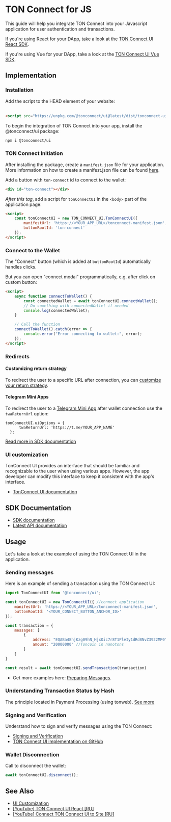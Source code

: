
# TON Connect for JS

This guide will help you integrate TON Connect into your Javascript application for user authentication and transactions.

If you're using React for your DApp, take a look at the [TON Connect UI React SDK](/v3/guidelines/ton-connect/frameworks/react).

If you're using Vue for your DApp, take a look at the [TON Connect UI Vue SDK](/v3/guidelines/ton-connect/frameworks/vue).

## Implementation

### Installation

<Tabs groupId="Installation">
  <TabItem value="CDN" label="CDN">
Add the script to the HEAD element of your website:
    <br/>
    <br/>

```html
<script src="https://unpkg.com/@tonconnect/ui@latest/dist/tonconnect-ui.min.js"></script>
```

</TabItem>
  <TabItem value="NPM" label="NPM">
    To begin the integration of TON Connect into your app, install the @tonconnect/ui package:

```bash npm2yarn
npm i @tonconnect/ui
```

</TabItem>
</Tabs>

### TON Connect Initiation

After installing the package, create a `manifest.json` file for your application. More information on how to create a manifest.json file can be found [here](/v3/guidelines/ton-connect/guidelines/creating-manifest).

Add a button with `ton-connect` id to connect to the wallet:

```html
<div id="ton-connect"></div>
```

_After this tag_, add a script for `tonConnectUI` in the `<body>` part of the application page:

```html
<script>
    const tonConnectUI = new TON_CONNECT_UI.TonConnectUI({
        manifestUrl: 'https://<YOUR_APP_URL>/tonconnect-manifest.json',
        buttonRootId: 'ton-connect'
    });
</script>
```

### Connect to the Wallet

The "Connect" button (which is added at `buttonRootId`) automatically handles clicks.

But you can open "connect modal" programmatically, e.g. after click on custom button:

```html
<script>
    async function connectToWallet() {
        const connectedWallet = await tonConnectUI.connectWallet();
        // Do something with connectedWallet if needed
        console.log(connectedWallet);
    }

    // Call the function
    connectToWallet().catch(error => {
        console.error("Error connecting to wallet:", error);
    });
</script>
```

### Redirects

#### Customizing return strategy

To redirect the user to a specific URL after connection, you can [customize your return strategy](https://github.com/ton-connect/sdk/tree/main/packages/ui#add-the-return-strategy).

#### Telegram Mini Apps

To redirect the user to a [Telegram Mini App](/v3/guidelines/dapps/tma/overview) after wallet connection use the `twaReturnUrl` option:

```tsx
tonConnectUI.uiOptions = {
      twaReturnUrl: 'https://t.me/YOUR_APP_NAME'
  };
```

[Read more in SDK documentation](https://github.com/ton-connect/sdk/tree/main/packages/ui#use-inside-twa-telegram-web-app)

### UI customization

TonConnect UI provides an interface that should be familiar and recognizable to the user when using various apps. However, the app developer can modify this interface to keep it consistent with the app's interface.

- [TonConnect UI documentation](https://github.com/ton-connect/sdk/tree/main/packages/ui#ui-customisation)

## SDK Documentation

- [SDK documentation](https://github.com/ton-connect/sdk/blob/main/packages/ui/README.md)
- [Latest API documentation](https://ton-connect.github.io/sdk/modules/_tonconnect_ui.html)

## Usage

Let's take a look at the example of using the TON Connect UI in the application.

### Sending messages

Here is an example of sending a transaction using the TON Connect UI:

```js
import TonConnectUI from '@tonconnect/ui';

const tonConnectUI = new TonConnectUI({ //connect application
    manifestUrl: 'https://<YOUR_APP_URL>/tonconnect-manifest.json',
    buttonRootId: '<YOUR_CONNECT_BUTTON_ANCHOR_ID>'
});

const transaction = {
    messages: [
        {
            address: "EQABa48hjKzg09hN_HjxOic7r8T1PleIy1dRd8NvZ3922MP0", // destination address
            amount: "20000000" //Toncoin in nanotons
        }
    ]
}

const result = await tonConnectUI.sendTransaction(transaction)
```

- Get more examples here: [Preparing Messages](/v3/guidelines/ton-connect/guidelines/preparing-messages).

### Understanding Transaction Status by Hash

The principle located in Payment Processing (using tonweb). [See more](/v3/guidelines/dapps/asset-processing/payments-processing#check-contracts-transactions)

### Signing and Verification

Understand how to sign and verify messages using the TON Connect:

- [Signing and Verification](/v3/guidelines/ton-connect/guidelines/verifying-signed-in-users)
- [TON Connect UI implementation on GitHub](https://github.com/ton-connect/sdk/tree/main/packages/ui#add-connect-request-parameters-ton_proof)

### Wallet Disconnection

Call to disconnect the wallet:

```js
await tonConnectUI.disconnect();
```

## See Also

- [UI Customization](https://github.com/ton-connect/sdk/tree/main/packages/ui#ui-customisation)
- [[YouTube] TON Connect UI React [RU]](https://youtu.be/wIMbkJHv0Fs?list=PLyDBPwv9EPsCJ226xS5_dKmXXxWx1CKz_&t=1747)
- [[YouTube] Connect TON Connect UI to Site [RU]](https://www.youtube.com/watch?v=HUQ1DPfFxG4&list=PLyDBPwv9EPsAIWi8vgic9kiV3KF_wvIcz&index=4)

